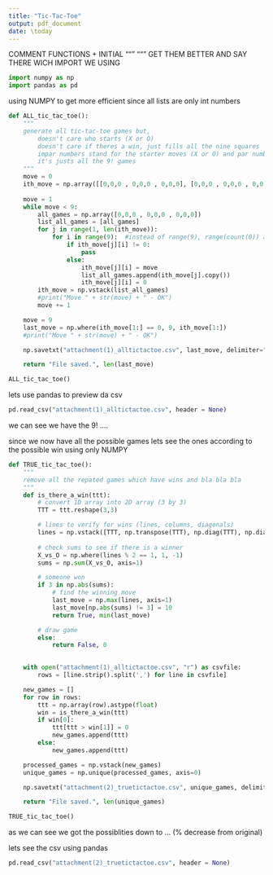 ```yaml
---
title: "Tic-Tac-Toe"
output: pdf_document
date: \today
---
```


COMMENT FUNCTIONS + INITIAL """ """ GET THEM BETTER AND SAY THERE WICH IMPORT WE USING

```python
import numpy as np
import pandas as pd
```



using NUMPY to get more efficient since all lists are only int numbers

```python
def ALL_tic_tac_toe():
    """
    generate all tic-tac-toe games but,
        doesn't care who starts (X or O)
        doesn't care if theres a win, just fills all the nine squares
        impar numbers stand for the starter moves (X or O) and par numbers stand for the other player
        it's justs all the 9! games
    """
    move = 0
    ith_move = np.array([[0,0,0 , 0,0,0 , 0,0,0], [0,0,0 , 0,0,0 , 0,0,0]])
    
    move = 1
    while move < 9:
        all_games = np.array([0,0,0 , 0,0,0 , 0,0,0])
        list_all_games = [all_games]
        for j in range(1, len(ith_move)):
            for i in range(9):  #instead of range(9), range(count(0)) and replace using index of find ? compare times
                if ith_move[j][i] != 0:
                    pass
                else:
                    ith_move[j][i] = move
                    list_all_games.append(ith_move[j].copy())
                    ith_move[j][i] = 0
        ith_move = np.vstack(list_all_games)
        #print("Move " + str(move) + " - OK")
        move += 1    

    move = 9
    last_move = np.where(ith_move[1:] == 0, 9, ith_move[1:])
    #print("Move " + str(move) + " - OK")

    np.savetxt("attachment(1)_alltictactoe.csv", last_move, delimiter=",", fmt="%d")

    return "File saved.", len(last_move)
```

```python
ALL_tic_tac_toe()
```


lets use pandas to preview da csv 

```python
pd.read_csv("attachment(1)_alltictactoe.csv", header = None)
```

we can see we have the 9! ....




since we now have all the possible games lets see the ones according to the possible win using only NUMPY

```python
def TRUE_tic_tac_toe():
    """
    remove all the repated games which have wins and bla bla bla
    """
    def is_there_a_win(ttt):
        # convert 1D array into 2D array (3 by 3)
        TTT = ttt.reshape(3,3)

        # lines to verify for wins (lines, columns, diagonals)
        lines = np.vstack([TTT, np.transpose(TTT), np.diag(TTT), np.diag(np.fliplr(TTT))])
        
        # check sums to see if there is a winner
        X_vs_O = np.where(lines % 2 == 1, 1, -1)
        sums = np.sum(X_vs_O, axis=1)

        # someone won
        if 3 in np.abs(sums):
            # find the winning move
            last_move = np.max(lines, axis=1)
            last_move[np.abs(sums) != 3] = 10
            return True, min(last_move)

        # draw game
        else:
            return False, 0
        

    with open("attachment(1)_alltictactoe.csv", "r") as csvfile:
        rows = [line.strip().split(',') for line in csvfile]

    new_games = []
    for row in rows:
        ttt = np.array(row).astype(float)
        win = is_there_a_win(ttt)
        if win[0]:
            ttt[ttt > win[1]] = 0
            new_games.append(ttt)
        else:
            new_games.append(ttt)

    processed_games = np.vstack(new_games)
    unique_games = np.unique(processed_games, axis=0)

    np.savetxt("attachment(2)_truetictactoe.csv", unique_games, delimiter=",", fmt="%d")

    return "File saved.", len(unique_games)
```

```python
TRUE_tic_tac_toe()
```

as we can see we got the possiblities down to ... (% decrease from original)

lets see the csv using pandas

```python
pd.read_csv("attachment(2)_truetictactoe.csv", header = None)
```
